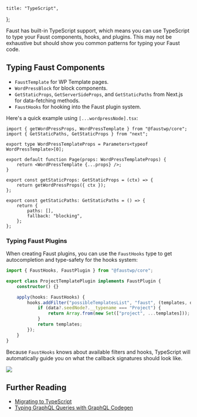 	title: "TypeScript",
};

Faust has built-in TypeScript support, which means you can use TypeScript to type your Faust components, hooks, and plugins. This may not be exhaustive but should show you common patterns for typing your Faust code.

## Typing Faust Components

- `FaustTemplate` for WP Template pages.
- `WordPressBlock` for block components.
- `GetStaticProps`, `GetServerSideProps`, and `GetStaticPaths` from Next.js for data-fetching methods.
- `FaustHooks` for hooking into the Faust plugin system.

Here's a quick example using `[...wordpressNode].tsx`:

```tsx title="pages/[...wordpressNode].tsx"
import { getWordPressProps, WordPressTemplate } from "@faustwp/core";
import { GetStaticPaths, GetStaticProps } from "next";

export type WordPressTemplateProps = Parameters<typeof WordPressTemplate>[0];

export default function Page(props: WordPressTemplateProps) {
	return <WordPressTemplate {...props} />;
}

export const getStaticProps: GetStaticProps = (ctx) => {
	return getWordPressProps({ ctx });
};

export const getStaticPaths: GetStaticPaths = () => {
	return {
		paths: [],
		fallback: "blocking",
	};
};
```

### Typing Faust Plugins

When creating Faust plugins, you can use the `FaustHooks` type to get autocompletion and type-safety for the hooks system:

```ts title="plugins/ProjectTemplatePlugin.ts"
import { FaustHooks, FaustPlugin } from "@faustwp/core";

export class ProjectTemplatePlugin implements FaustPlugin {
	constructor() {}

	apply(hooks: FaustHooks) {
		hooks.addFilter("possibleTemplatesList", "faust", (templates, data) => {
			if (data?.seedNode?.__typename === "Project") {
				return Array.from(new Set(["project", ...templates]));
			}
			return templates;
		});
	}
}
```

Because `FaustHooks` knows about available filters and hooks, TypeScript will automatically guide you on what the callback signatures should look like.

![](./images/typescript-fausthooks-type.png)

## Further Reading

- [Migrating to TypeScript](/docs/explanation/migrating-to-typescript)
- [Typing GraphQL Queries with GraphQL Codegen](/docs/how-to/generate-types-with-graphql-codegen)
